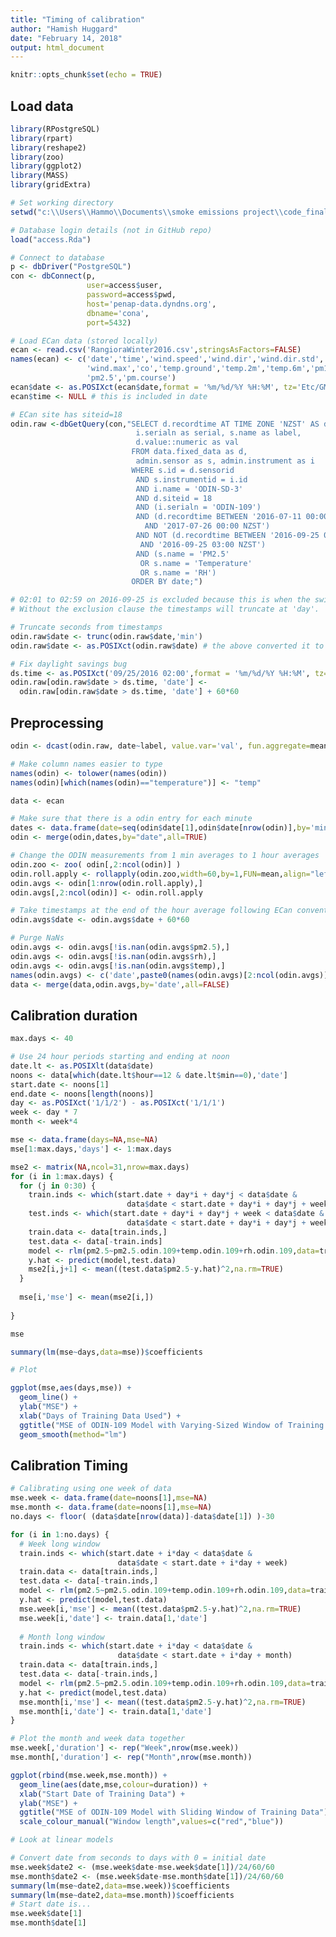 ```yaml
---
title: "Timing of calibration"
author: "Hamish Huggard"
date: "February 14, 2018"
output: html_document
---
```


```r
knitr::opts_chunk$set(echo = TRUE)
```

## Load data

```r
library(RPostgreSQL)
library(rpart)
library(reshape2)
library(zoo)
library(ggplot2)
library(MASS)
library(gridExtra)

# Set working directory
setwd("c:\\Users\\Hammo\\Documents\\smoke emissions project\\code_final")

# Database login details (not in GitHub repo)
load("access.Rda")

# Connect to database
p <- dbDriver("PostgreSQL")
con <- dbConnect(p,
                 user=access$user,
                 password=access$pwd,
                 host='penap-data.dyndns.org',
                 dbname='cona',
                 port=5432)
```

```r
# Load ECan data (stored locally)
ecan <- read.csv('RangioraWinter2016.csv',stringsAsFactors=FALSE)
names(ecan) <- c('date','time','wind.speed','wind.dir','wind.dir.std','wind.speed.std',
                 'wind.max','co','temp.ground','temp.2m','temp.6m','pm10',
                 'pm2.5','pm.course')
ecan$date <- as.POSIXct(ecan$date,format = '%m/%d/%Y %H:%M', tz='Etc/GMT-12')
ecan$time <- NULL # this is included in date
```

```r
# ECan site has siteid=18
odin.raw <-dbGetQuery(con,"SELECT d.recordtime AT TIME ZONE 'NZST' AS date,
                            i.serialn as serial, s.name as label,
                            d.value::numeric as val
                           FROM data.fixed_data as d,  
                            admin.sensor as s, admin.instrument as i
                           WHERE s.id = d.sensorid
                            AND s.instrumentid = i.id
                            AND i.name = 'ODIN-SD-3'
                            AND d.siteid = 18
                            AND (i.serialn = 'ODIN-109')
                            AND (d.recordtime BETWEEN '2016-07-11 00:00 NZST'
                              AND '2017-07-26 00:00 NZST')
                            AND NOT (d.recordtime BETWEEN '2016-09-25 02:00 NZST'
                             AND '2016-09-25 03:00 NZST')
                            AND (s.name = 'PM2.5'
                             OR s.name = 'Temperature'
                             OR s.name = 'RH')
                           ORDER BY date;") 

# 02:01 to 02:59 on 2016-09-25 is excluded because this is when the switch to NZST occurs.
# Without the exclusion clause the timestamps will truncate at 'day'.

# Truncate seconds from timestamps
odin.raw$date <- trunc(odin.raw$date,'min')
odin.raw$date <- as.POSIXct(odin.raw$date) # the above converted it to POSIXlt

# Fix daylight savings bug
ds.time <- as.POSIXct('09/25/2016 02:00',format = '%m/%d/%Y %H:%M', tz='Etc/GMT-12')
odin.raw[odin.raw$date > ds.time, 'date'] <- 
  odin.raw[odin.raw$date > ds.time, 'date'] + 60*60
```

## Preprocessing

```r
odin <- dcast(odin.raw, date~label, value.var='val', fun.aggregate=mean)

# Make column names easier to type
names(odin) <- tolower(names(odin))
names(odin)[which(names(odin)=="temperature")] <- "temp"
```

```r
data <- ecan

# Make sure that there is a odin entry for each minute
dates <- data.frame(date=seq(odin$date[1],odin$date[nrow(odin)],by='mins'))
odin <- merge(odin,dates,by="date",all=TRUE)

# Change the ODIN measurements from 1 min averages to 1 hour averages
odin.zoo <- zoo( odin[,2:ncol(odin)] )
odin.roll.apply <- rollapply(odin.zoo,width=60,by=1,FUN=mean,align="left",na.rm=TRUE)
odin.avgs <- odin[1:nrow(odin.roll.apply),]
odin.avgs[,2:ncol(odin)] <- odin.roll.apply

# Take timestamps at the end of the hour average following ECan convention
odin.avgs$date <- odin.avgs$date + 60*60 

# Purge NaNs
odin.avgs <- odin.avgs[!is.nan(odin.avgs$pm2.5),]
odin.avgs <- odin.avgs[!is.nan(odin.avgs$rh),]
odin.avgs <- odin.avgs[!is.nan(odin.avgs$temp),]
names(odin.avgs) <- c('date',paste0(names(odin.avgs)[2:ncol(odin.avgs)],'.odin.109'))
data <- merge(data,odin.avgs,by='date',all=FALSE)
```

## Calibration duration

```r
max.days <- 40

# Use 24 hour periods starting and ending at noon
date.lt <- as.POSIXlt(data$date)
noons <- data[which(date.lt$hour==12 & date.lt$min==0),'date']
start.date <- noons[1]
end.date <- noons[length(noons)]
day <- as.POSIXct('1/1/2') - as.POSIXct('1/1/1')
week <- day * 7
month <- week*4

mse <- data.frame(days=NA,mse=NA)
mse[1:max.days,'days'] <- 1:max.days

mse2 <- matrix(NA,ncol=31,nrow=max.days)
for (i in 1:max.days) {
  for (j in 0:30) {
    train.inds <- which(start.date + day*i + day*j < data$date &
                          data$date < start.date + day*i + day*j + week)
    test.inds <- which(start.date + day*i + day*j + week < data$date &
                          data$date < start.date + day*i + day*j + week + month)
    train.data <- data[train.inds,]
    test.data <- data[-train.inds]
    model <- rlm(pm2.5~pm2.5.odin.109+temp.odin.109+rh.odin.109,data=train.data)
    y.hat <- predict(model,test.data)
    mse2[i,j+1] <- mean((test.data$pm2.5-y.hat)^2,na.rm=TRUE)
  }
  
  mse[i,'mse'] <- mean(mse2[i,])
  
}

mse

summary(lm(mse~days,data=mse))$coefficients

# Plot

ggplot(mse,aes(days,mse)) +
  geom_line() +
  ylab("MSE") +
  xlab("Days of Training Data Used") +
  ggtitle("MSE of ODIN-109 Model with Varying-Sized Window of Training Data") +
  geom_smooth(method="lm")
```

## Calibration Timing

```r
# Calibrating using one week of data
mse.week <- data.frame(date=noons[1],mse=NA)
mse.month <- data.frame(date=noons[1],mse=NA)
no.days <- floor( (data$date[nrow(data)]-data$date[1]) )-30

for (i in 1:no.days) {
  # Week long window
  train.inds <- which(start.date + i*day < data$date & 
                        data$date < start.date + i*day + week)
  train.data <- data[train.inds,]
  test.data <- data[-train.inds,]
  model <- rlm(pm2.5~pm2.5.odin.109+temp.odin.109+rh.odin.109,data=train.data)
  y.hat <- predict(model,test.data)
  mse.week[i,'mse'] <- mean((test.data$pm2.5-y.hat)^2,na.rm=TRUE)
  mse.week[i,'date'] <- train.data[1,'date']
  
  # Month long window
  train.inds <- which(start.date + i*day < data$date & 
                        data$date < start.date + i*day + month)
  train.data <- data[train.inds,]
  test.data <- data[-train.inds,]
  model <- rlm(pm2.5~pm2.5.odin.109+temp.odin.109+rh.odin.109,data=train.data)
  y.hat <- predict(model,test.data)
  mse.month[i,'mse'] <- mean((test.data$pm2.5-y.hat)^2,na.rm=TRUE)
  mse.month[i,'date'] <- train.data[1,'date']
}

# Plot the month and week data together
mse.week[,'duration'] <- rep("Week",nrow(mse.week))
mse.month[,'duration'] <- rep("Month",nrow(mse.month))

ggplot(rbind(mse.week,mse.month)) +
  geom_line(aes(date,mse,colour=duration)) +
  xlab("Start Date of Training Data") +
  ylab("MSE") +
  ggtitle("MSE of ODIN-109 Model with Sliding Window of Training Data") +
  scale_colour_manual("Window length",values=c("red","blue"))

# Look at linear models

# Convert date from seconds to days with 0 = initial date
mse.week$date2 <- (mse.week$date-mse.week$date[1])/24/60/60 
mse.month$date2 <- (mse.week$date-mse.month$date[1])/24/60/60 
summary(lm(mse~date2,data=mse.week))$coefficients
summary(lm(mse~date2,data=mse.month))$coefficients
# Start date is...
mse.week$date[1]
mse.month$date[1]
```